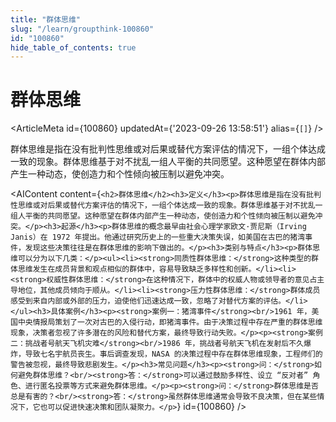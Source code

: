 ```yaml
---
title: "群体思维"
slug: "/learn/groupthink-100860"
id: "100860"
hide_table_of_contents: true
---
```



# 群体思维

<ArticleMeta id={100860} updatedAt={'2023-09-26 13:58:51'} alias={`[]`} />
<div className='border-solid border-b border-t-0 my-4 border-[var(--ifm-color-gray-300)]' />

群体思维是指在没有批判性思维或对后果或替代方案评估的情况下，一组个体达成一致的现象。群体思维基于对不扰乱一组人平衡的共同愿望。这种愿望在群体内部产生一种动态，使创造力和个性倾向被压制以避免冲突。

<AIContent content={`<h2>群体思维</h2><h3>定义</h3><p>群体思维是指在没有批判性思维或对后果或替代方案评估的情况下，一组个体达成一致的现象。群体思维基于对不扰乱一组人平衡的共同愿望。这种愿望在群体内部产生一种动态，使创造力和个性倾向被压制以避免冲突。</p><h3>起源</h3><p>群体思维的概念最早由社会心理学家欧文·贾尼斯（Irving Janis）在 1972 年提出。他通过研究历史上的一些重大决策失误，如美国在古巴的猪湾事件，发现这些决策往往是在群体思维的影响下做出的。</p><h3>类别与特点</h3><p>群体思维可以分为以下几类：</p><ul><li><strong>同质性群体思维：</strong>这种类型的群体思维发生在成员背景和观点相似的群体中，容易导致缺乏多样性和创新。</li><li><strong>权威性群体思维：</strong>在这种情况下，群体中的权威人物或领导者的意见占主导地位，其他成员倾向于顺从。</li><li><strong>压力性群体思维：</strong>群体成员感受到来自内部或外部的压力，迫使他们迅速达成一致，忽略了对替代方案的评估。</li></ul><h3>具体案例</h3><p><strong>案例一：猪湾事件</strong><br/>1961 年，美国中央情报局策划了一次对古巴的入侵行动，即猪湾事件。由于决策过程中存在严重的群体思维现象，决策者忽视了许多潜在的风险和替代方案，最终导致行动失败。</p><p><strong>案例二：挑战者号航天飞机灾难</strong><br/>1986 年，挑战者号航天飞机在发射后不久爆炸，导致七名宇航员丧生。事后调查发现，NASA 的决策过程中存在群体思维现象，工程师们的警告被忽视，最终导致悲剧发生。</p><h3>常见问题</h3><p><strong>问：</strong>如何避免群体思维？<br/><strong>答：</strong>可以通过鼓励多样性、设立 “反对者” 角色、进行匿名投票等方式来避免群体思维。</p><p><strong>问：</strong>群体思维是否总是有害的？<br/><strong>答：</strong>虽然群体思维通常会导致不良决策，但在某些情况下，它也可以促进快速决策和团队凝聚力。</p>`} id={100860} />
